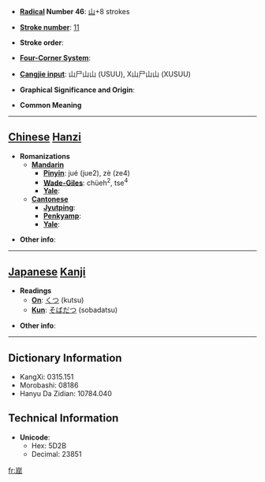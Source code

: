 * '''[[Wiktionary:Chinese radical index| Radical]] Number 46''': [[Wiktionary:Chinese radical index 山|山]]+8 strokes

* '''[[Wiktionary:Chinese total strokes index|Stroke number]]''': [[Wiktionary:Chinese total strokes index 11|11]]

* '''Stroke order''': 

* '''[[Wiktionary:Chinese four corner index|Four-Corner System]]''': 

* '''[[Wiktionary:Chinese Cangjie index|Cangjie input]]''': 山尸山山 (USUU), X山尸山山 (XUSUU)

* '''Graphical Significance and Origin''': 

* '''Common Meaning'''

----

== [[Chinese]] [[Hanzi]] ==

* '''Romanizations'''
** '''[[Mandarin]]'''
*** '''[[Pinyin]]''': jué (jue2), zè (ze4)
*** '''[[Wade-Giles]]''': chüeh<sup>2</sup>, tse<sup>4</sup>
*** '''[[Yale]]''': 
** '''[[Cantonese]]'''
*** '''[[Jyutping]]''':
*** '''[[Penkyamp]]''': 
*** '''[[Yale]]''': 

* '''Other info''': 

----

== [[Japanese]] [[Kanji]] ==

* '''Readings'''
** '''[[On]]''': [[くつ]] (kutsu)
** '''[[Kun]]''': [[そばだつ]] (sobadatsu)

* '''Other info''':  

----

== Dictionary Information ==

* KangXi: 0315.151
* Morobashi: 08186
* Hanyu Da Zidian: 10784.040

== Technical Information ==

* '''Unicode''':
** Hex: 5D2B
** Decimal: 23851

[[fr:崫]]